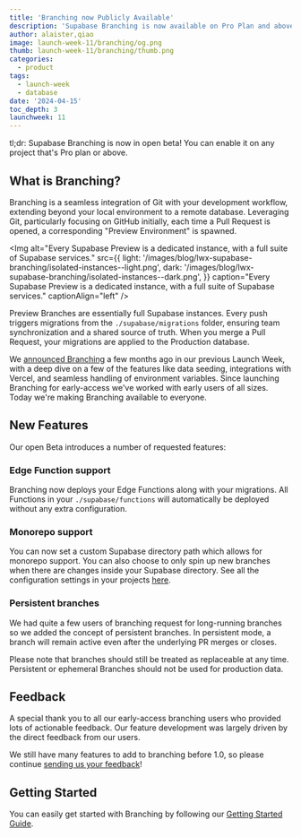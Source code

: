 ```yaml
---
title: 'Branching now Publicly Available'
description: 'Supabase Branching is now available on Pro Plan and above.'
author: alaister,qiao
image: launch-week-11/branching/og.png
thumb: launch-week-11/branching/thumb.png
categories:
  - product
tags:
  - launch-week
  - database
date: '2024-04-15'
toc_depth: 3
launchweek: 11
---
```


tl;dr: Supabase Branching is now in open beta! You can enable it on any project that's Pro plan or above.

## What is Branching?

Branching is a seamless integration of Git with your development workflow, extending beyond your local environment to a remote database. Leveraging Git, particularly focusing on GitHub initially, each time a Pull Request is opened, a corresponding "Preview Environment" is spawned. 

<Img
  alt="Every Supabase Preview is a dedicated instance, with a full suite of Supabase services."
  src={{
    light: '/images/blog/lwx-supabase-branching/isolated-instances--light.png',
    dark: '/images/blog/lwx-supabase-branching/isolated-instances--dark.png',
  }}
  caption="Every Supabase Preview is a dedicated instance, with a full suite of Supabase services."
  captionAlign="left"
/>

Preview Branches are essentially full Supabase instances. Every push triggers migrations from the `./supabase/migrations` folder, ensuring team synchronization and a shared source of truth. When you merge a Pull Request, your migrations are applied to the Production database.

We [announced Branching](https://supabase.com/blog/supabase-branching) a few months ago in our previous Launch Week, with a deep dive on a few of the features like data seeding, integrations with Vercel, and seamless handling of environment variables.  Since launching Branching for early-access we've worked with early users of all sizes. Today we're making Branching available to everyone.

## New Features

Our open Beta introduces a number of requested features:

### Edge Function support

Branching now deploys your Edge Functions along with your migrations. All Functions in your `./supabase/functions` will automatically be deployed without any extra configuration.

### Monorepo support

You can now set a custom Supabase directory path which allows for monorepo support. You can also choose to only spin up new branches when there are changes inside your Supabase directory. See all the configuration settings in your projects [here](https://supabase.com/dashboard/project/_/settings/integrations).

### Persistent branches

We had quite a few users of branching request for long-running branches so we added the concept of persistent branches. In persistent mode, a branch will remain active even after the underlying PR merges or closes.

Please note that branches should still be treated as replaceable at any time. Persistent or ephemeral Branches should not be used for production data.

## Feedback

A special thank you to all our early-access branching users who provided lots of actionable feedback. Our feature development was largely driven by the direct feedback from our users.

We still have many features to add to branching before 1.0, so please continue [sending us your feedback](https://github.com/orgs/supabase/discussions/18937)!

## Getting Started

You can easily get started with Branching by following our [Getting Started Guide](https://supabase.com/docs/guides/platform/branching#how-to-use-supabase-branching).

